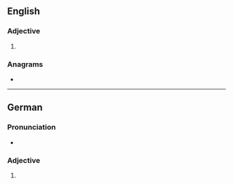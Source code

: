 ==English==

===Adjective===
{{head|en|adjective comparative form}}

# {{en-comparative of|agile}}

===Anagrams===
* {{anagrams|en|a=aegilr|airleg|galeri|largie}}

----

==German==

===Pronunciation===
* {{audio|De-agiler.ogg|Audio|lang=de}}

===Adjective===
{{head|de|adjective form}}

# {{comparative of|agil|lang=de}}